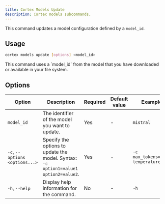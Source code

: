 ```yaml
---
title: Cortex Models Update
description: Cortex models subcommands.
---
```



This command updates a model configuration defined by a `model_id`.


## Usage

```bash
cortex models update [options] <model_id>
```
<Aside>
This command uses a `model_id` from the model that you have downloaded or available in your file system.
</Aside>

## Options

| Option                      | Description                                                                                           | Required | Default value        | Example                                                   |
|-----------------------------|-------------------------------------------------------------------------------------------------------|----------|----------------------|-----------------------------------------------------------|
| `model_id`                  | The identifier of the model you want to update.                                                       | Yes      | -                    | `mistral`                                          |
| `-c`, `--options <options...>` | Specify the options to update the model. Syntax: `-c option1=value1 option2=value2`.  | Yes      | -                    | `-c max_tokens=100 temperature=0.5`                        |
| `-h`, `--help`              | Display help information for the command.                                                             | No       | -                    | `-h`                                                  |



